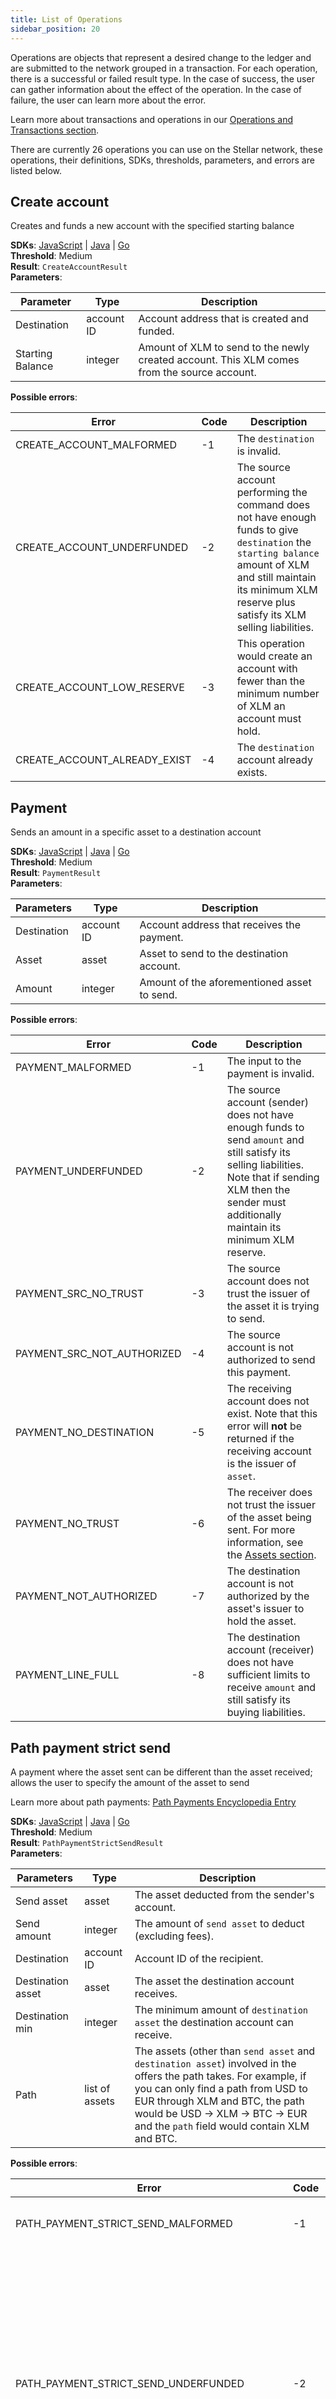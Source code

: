 ```yaml
---
title: List of Operations
sidebar_position: 20
---
```


Operations are objects that represent a desired change to the ledger and are submitted to the network grouped in a transaction. For each operation, there is a successful or failed result type. In the case of success, the user can gather information about the effect of the operation. In the case of failure, the user can learn more about the error.

Learn more about transactions and operations in our [Operations and Transactions section](./operations-and-transactions.mdx).

There are currently 26 operations you can use on the Stellar network, these operations, their definitions, SDKs, thresholds, parameters, and errors are listed below.

## Create account

Creates and funds a new account with the specified starting balance

**SDKs**: [JavaScript](http://stellar.github.io/js-stellar-sdk/Operation.html#.createAccount) | [Java](https://github.com/lightsail-network/java-stellar-sdk/blob/master/src/main/java/org/stellar/sdk/operations/CreateAccountOperation.java) | [Go](https://godoc.org/github.com/stellar/go/txnbuild#CreateAccount)  
**Threshold**: Medium  
**Result**: `CreateAccountResult`  
**Parameters**:

| Parameter | Type | Description |
| --- | --- | --- |
| Destination | account ID | Account address that is created and funded. |
| Starting Balance | integer | Amount of XLM to send to the newly created account. This XLM comes from the source account. |

**Possible errors**:

| Error | Code | Description |
| --- | --- | --- |
| CREATE_ACCOUNT_MALFORMED | -1 | The `destination` is invalid. |
| CREATE_ACCOUNT_UNDERFUNDED | -2 | The source account performing the command does not have enough funds to give `destination` the `starting balance` amount of XLM and still maintain its minimum XLM reserve plus satisfy its XLM selling liabilities. |
| CREATE_ACCOUNT_LOW_RESERVE | -3 | This operation would create an account with fewer than the minimum number of XLM an account must hold. |
| CREATE_ACCOUNT_ALREADY_EXIST | -4 | The `destination` account already exists. |

## Payment

Sends an amount in a specific asset to a destination account

**SDKs**: [JavaScript](http://stellar.github.io/js-stellar-sdk/Operation.html#.payment) | [Java](https://github.com/lightsail-network/java-stellar-sdk/blob/master/src/main/java/org/stellar/sdk/operations/PaymentOperation.java) | [Go](https://godoc.org/github.com/stellar/go/txnbuild#Payment)  
**Threshold**: Medium  
**Result**: `PaymentResult`  
**Parameters**:

| Parameters  | Type       | Description                                 |
| ----------- | ---------- | ------------------------------------------- |
| Destination | account ID | Account address that receives the payment.  |
| Asset       | asset      | Asset to send to the destination account.   |
| Amount      | integer    | Amount of the aforementioned asset to send. |

**Possible errors**:

| Error | Code | Description |
| --- | --- | --- |
| PAYMENT_MALFORMED | -1 | The input to the payment is invalid. |
| PAYMENT_UNDERFUNDED | -2 | The source account (sender) does not have enough funds to send `amount` and still satisfy its selling liabilities. Note that if sending XLM then the sender must additionally maintain its minimum XLM reserve. |
| PAYMENT_SRC_NO_TRUST | -3 | The source account does not trust the issuer of the asset it is trying to send. |
| PAYMENT_SRC_NOT_AUTHORIZED | -4 | The source account is not authorized to send this payment. |
| PAYMENT_NO_DESTINATION | -5 | The receiving account does not exist. Note that this error will **not** be returned if the receiving account is the issuer of `asset`. |
| PAYMENT_NO_TRUST | -6 | The receiver does not trust the issuer of the asset being sent. For more information, see the [Assets section](../stellar-data-structures/assets.mdx). |
| PAYMENT_NOT_AUTHORIZED | -7 | The destination account is not authorized by the asset's issuer to hold the asset. |
| PAYMENT_LINE_FULL | -8 | The destination account (receiver) does not have sufficient limits to receive `amount` and still satisfy its buying liabilities. |

## Path payment strict send

A payment where the asset sent can be different than the asset received; allows the user to specify the amount of the asset to send

Learn more about path payments: [Path Payments Encyclopedia Entry](../../encyclopedia/transactions-specialized/path-payments.mdx)

**SDKs**: [JavaScript](http://stellar.github.io/js-stellar-sdk/Operation.html#.pathPaymentStrictSend) | [Java](https://github.com/lightsail-network/java-stellar-sdk/blob/master/src/main/java/org/stellar/sdk/operations/PathPaymentStrictSendOperation.java) | [Go](https://godoc.org/github.com/stellar/go/txnbuild#PathPaymentStrictSend)  
**Threshold**: Medium  
**Result**: `PathPaymentStrictSendResult`  
**Parameters**:

| Parameters | Type | Description |
| --- | --- | --- |
| Send asset | asset | The asset deducted from the sender's account. |
| Send amount | integer | The amount of `send asset` to deduct (excluding fees). |
| Destination | account ID | Account ID of the recipient. |
| Destination asset | asset | The asset the destination account receives. |
| Destination min | integer | The minimum amount of `destination asset` the destination account can receive. |
| Path | list of assets | The assets (other than `send asset` and `destination asset`) involved in the offers the path takes. For example, if you can only find a path from USD to EUR through XLM and BTC, the path would be USD -> XLM -> BTC -> EUR and the `path` field would contain XLM and BTC. |

**Possible errors**:

| Error | Code | Description |
| --- | --- | --- |
| PATH_PAYMENT_STRICT_SEND_MALFORMED | -1 | The input to this path payment is invalid. |
| PATH_PAYMENT_STRICT_SEND_UNDERFUNDED | -2 | The source account (sender) does not have enough funds to send and still satisfy its selling liabilities. Note that if sending XLM then the sender must additionally maintain its minimum XLM reserve. |
| PATH_PAYMENT_STRICT_SEND_SRC_NO_TRUST | -3 | The source account does not trust the issuer of the asset it is trying to send. |
| PATH_PAYMENT_STRICT_SEND_SRC_NOT_AUTHORIZED | -4 | The source account is not authorized to send this payment. |
| PATH_PAYMENT_STRICT_SEND_NO_DESTINATION | -5 | The destination account does not exist. |
| PATH_PAYMENT_STRICT_SEND_NO_TRUST | -6 | The destination account does not trust the issuer of the asset being sent. For more, see the [Assets section](../stellar-data-structures/assets.mdx). |
| PATH_PAYMENT_STRICT_SEND_NOT_AUTHORIZED | -7 | The destination account is not authorized by the asset's issuer to hold the asset. |
| PATH_PAYMENT_STRICT_SEND_LINE_FULL | -8 | The destination account does not have sufficient limits to receive `destination amount` and still satisfy its buying liabilities. |
| PATH_PAYMENT_STRICT_SEND_TOO_FEW_OFFERS | -10 | There is no path of offers connecting the `send asset` and `destination asset`. Stellar only considers paths of length 5 or shorter. |
| PATH_PAYMENT_STRICT_SEND_OFFER_CROSS_SELF | -11 | The payment would cross one of its own offers. |
| PATH_PAYMENT_STRICT_SEND_UNDER_DESTMIN | -12 | The paths that could send `destination amount` of `destination asset` would fall short of `destination min`. |

## Path payment strict receive

A payment where the asset received can be different from the asset sent; allows the user to specify the amount of the asset received

Learn more about path payments: [Path Payments Encyclopedia Entry](../../encyclopedia/transactions-specialized/path-payments.mdx)

**SDKs**: [JavaScript](https://stellar.github.io/js-stellar-sdk/Operation.html#.pathPaymentStrictReceive) | [Java](https://github.com/lightsail-network/java-stellar-sdk/blob/master/src/main/java/org/stellar/sdk/operations/PathPaymentStrictReceiveOperation.java) | [Go](https://godoc.org/github.com/stellar/go/txnbuild#PathPaymentStrictReceive)  
**Threshold**: Medium  
**Result**: `PathPaymentStrictReceiveResult`  
**Parameters**:

| Parameters | Type | Description |
| --- | --- | --- |
| Send asset | asset | The asset deducted from the sender's account. |
| Send max | integer | The maximum amount of `send asset` to deduct (excluding fees). |
| Destination | account ID | Account ID of the recipient. |
| Destination asset | asset | The asset the destination account receives. |
| Destination amount | integer | The amount of `destination asset` the destination account receives. |
| Path | list of assets | The assets (other than `send asset` and `destination asset`) involved in the offers the path takes. For example, if you can only find a path from USD to EUR through XLM and BTC, the path would be USD -> XLM -> BTC -> EUR and the `path` field would contain XLM and BTC. |

**Possible errors**:

| Error | Code | Description |
| --- | --- | --- |
| PATH_PAYMENT_STRICT_RECEIVE_MALFORMED | -1 | The input to this path payment is invalid. |
| PATH_PAYMENT_STRICT_RECEIVE_UNDERFUNDED | -2 | The source account (sender) does not have enough funds to send and still satisfy its selling liabilities. Note that if sending XLM then the sender must additionally maintain its minimum XLM reserve. |
| PATH_PAYMENT_STRICT_RECEIVE_SRC_NO_TRUST | -3 | The source account does not trust the issuer of the asset it is trying to send. |
| PATH_PAYMENT_STRICT_RECEIVE_SRC_NOT_AUTHORIZED | -4 | The source account is not authorized to send this payment. |
| PATH_PAYMENT_STRICT_RECEIVE_NO_DESTINATION | -5 | The destination account does not exist. |
| PATH_PAYMENT_STRICT_RECEIVE_NO_TRUST | -6 | The destination account does not trust the issuer of the asset being sent. For more, see the [Assets section](../stellar-data-structures/assets.mdx). |
| PATH_PAYMENT_STRICT_RECEIVE_NOT_AUTHORIZED | -7 | The destination account is not authorized by the asset's issuer to hold the asset. |
| PATH_PAYMENT_STRICT_RECEIVE_LINE_FULL | -8 | The destination account does not have sufficient limits to receive `destination amount` and still satisfy its buying liabilities. |
| PATH_PAYMENT_STRICT_RECEIVE_TOO_FEW_OFFERS | -10 | There is no path of offers connecting the `send asset` and `destination asset`. Stellar only considers paths of length 5 or shorter. |
| PATH_PAYMENT_STRICT_RECEIVE_OFFER_CROSS_SELF | -11 | The payment would cross one of its own offers. |
| PATH_PAYMENT_STRICT_RECEIVE_OVER_SENDMAX | -12 | The paths that could send `destination amount` of `destination asset` would exceed `send max`. |

## Manage buy offer

Creates, updates, or deletes an offer to buy a specific amount of an asset for another

Learn more about passive sell offers: [Liquidity on Stellar: SDEX and Liquidity Pools](../../encyclopedia/sdex/liquidity-on-stellar-sdex-liquidity-pools.mdx)

**SDKs**: [JavaScript](http://stellar.github.io/js-stellar-sdk/Operation.html#.manageBuyOffer) | [Java](https://github.com/lightsail-network/java-stellar-sdk/blob/master/src/main/java/org/stellar/sdk/operations/ManageBuyOfferOperation.java) | [Go](https://godoc.org/github.com/stellar/go/txnbuild#ManageBuyOffer)  
**Threshold**: Medium  
**Result**: `ManageBuyOfferResult`  
**Parameters**:

| Parameters | Type | Description |
| --- | --- | --- |
| Selling | asset | Asset the offer creator is selling. |
| Buying | asset | Asset the offer creator is buying. |
| Amount | integer | Amount of `buying` being bought. Set to `0` if you want to delete an existing offer. |
| Price | \{numerator, denominator} | Price of 1 unit of `buying` in terms of `selling`. For example, if you wanted to buy 30 XLM and sell 5 BTC, the price would be {5,30}. |
| Offer ID | unsigned integer | The ID of the offer. `0` for new offer. Set to existing offer ID to update or delete. |

**Possible errors**:

| Error | Code | Description |
| --- | --- | --- |
| MANAGE_BUY_OFFER_MALFORMED | -1 | The input is incorrect and would result in an invalid offer. |
| MANAGE_BUY_OFFER_SELL_NO_TRUST | -2 | The account creating the offer does not have a trustline for the asset it is selling. |
| MANAGE_BUY_OFFER_BUY_NO_TRUST | -3 | The account creating the offer does not have a trustline for the asset it is buying. |
| MANAGE_BUY_OFFER_BUY_NOT_AUTHORIZED | -4 | The account creating the offer is not authorized to sell this asset. |
| MANAGE_BUY_OFFER_SELL_NOT_AUTHORIZED | -5 | The account creating the offer is not authorized to buy this asset. |
| MANAGE_BUY_OFFER_LINE_FULL | -6 | The account creating the offer does not have sufficient limits to receive `buying` and still satisfy its buying liabilities. |
| MANAGE_BUY_OFFER_UNDERFUNDED | -7 | The account creating the offer does not have sufficient limits to send `selling` and still satisfy its selling liabilities. Note that if selling XLM then the account must additionally maintain its minimum XLM reserve, which is calculated assuming this offer will not completely execute immediately. |
| MANAGE_BUY_OFFER_CROSS_SELF | -8 | The account has opposite offer of equal or lesser price active, so the account creating this offer would immediately cross itself. |
| MANAGE_BUY_OFFER_NOT_FOUND | -11 | An offer with that `offerID` cannot be found. |
| MANAGE_BUY_OFFER_LOW_RESERVE | -12 | The account creating this offer does not have enough XLM to satisfy the minimum XLM reserve increase caused by adding a subentry and still satisfy its XLM selling liabilities. For every offer an account creates, the minimum amount of XLM that account must hold will increase. |

## Manage sell offer

Creates, updates, or deletes an offer to sell a specific amount of an asset for another

Learn more about passive sell offers: [Liquidity on Stellar: SDEX and Liquidity Pools](../../encyclopedia/sdex/liquidity-on-stellar-sdex-liquidity-pools.mdx)

**SDKs**: [JavaScript](http://stellar.github.io/js-stellar-sdk/Operation.html#.manageSellOffer) | [Java](https://github.com/lightsail-network/java-stellar-sdk/blob/master/src/main/java/org/stellar/sdk/operations/ManageSellOfferOperation.java) | [Go](https://godoc.org/github.com/stellar/go/txnbuild#ManageSellOffer)  
**Threshold**: Medium  
**Result**: `ManageSellOfferResult`  
**Parameters**:

| Parameters | Type | Description |
| --- | --- | --- |
| Selling | asset | Asset the offer creator is selling. |
| Buying | asset | Asset the offer creator is buying. |
| Amount | integer | Amount of `selling` being sold. Set to `0` if you want to delete an existing offer. |
| Price | \{numerator, denominator} | Price of 1 unit of `selling` in terms of `buying`. For example, if you wanted to sell 30 XLM and buy 5 BTC, the price would be {5,30}. |
| Offer ID | unsigned integer | The ID of the offer. `0` for new offer. Set to existing offer ID to update or delete. |

**Possible errors**:

| Error | Code | Description |
| --- | --- | --- |
| MANAGE_SELL_OFFER_MALFORMED | -1 | The input is incorrect and would result in an invalid offer. |
| MANAGE_SELL_OFFER_SELL_NO_TRUST | -2 | The account creating the offer does not have a trustline for the asset it is selling. |
| MANAGE_SELL_OFFER_BUY_NO_TRUST | -3 | The account creating the offer does not have a trustline for the asset it is buying. |
| MANAGE_SELL_OFFER_SELL_NOT_AUTHORIZED | -4 | The account creating the offer is not authorized to sell this asset. |
| MANAGE_SELL_OFFER_BUY_NOT_AUTHORIZED | -5 | The account creating the offer is not authorized to buy this asset. |
| MANAGE_SELL_OFFER_LINE_FULL | -6 | The account creating the offer does not have sufficient limits to receive `buying` and still satisfy its buying liabilities. |
| MANAGE_SELL_OFFER_UNDERFUNDED | -7 | The account creating the offer does not have sufficient limits to send `selling` and still satisfy its selling liabilities. Note that if selling XLM then the account must additionally maintain its minimum XLM reserve, which is calculated assuming this offer will not completely execute immediately. |
| MANAGE_SELL_OFFER_CROSS_SELF | -8 | The account has opposite offer of equal or lesser price active, so the account creating this offer would immediately cross itself. |
| MANAGE_SELL_OFFER_NOT_FOUND | -11 | An offer with that `offerID` cannot be found. |
| MANAGE_SELL_OFFER_LOW_RESERVE | -12 | The account creating this offer does not have enough XLM to satisfy the minimum XLM reserve increase caused by adding a subentry and still satisfy its XLM selling liabilities. For every offer an account creates, the minimum amount of XLM that account must hold will increase. |

## Create passive sell offer

Creates an offer to sell one asset for another without taking a reverse offer of equal price

Learn more about passive sell offers: [Liquidity on Stellar: SDEX and Liquidity Pools](../../encyclopedia/sdex/liquidity-on-stellar-sdex-liquidity-pools.mdx)

**SDKs**: [JavaScript](https://stellar.github.io/js-stellar-sdk/Operation.html#.createPassiveSellOffer) | [Java](https://github.com/lightsail-network/java-stellar-sdk/blob/master/src/main/java/org/stellar/sdk/operations/CreatePassiveSellOfferOperation.java) | [Go](https://godoc.org/github.com/stellar/go/txnbuild#CreatePassiveSellOffer)  
**Threshold**: Medium  
**Result**: `ManageSellOfferResult`  
**Parameters**:

| Parameters | Type | Description |
| --- | --- | --- |
| Selling | asset | Asset the offer creator is selling. |
| Buying | asset | Asset the offer creator is buying. |
| Amount | integer | Amount of `selling` being sold. |
| Price | \{numerator, denominator} | Price of 1 unit of `selling` in terms of `buying`. For example, if you wanted to sell 30 XLM and buy 5 BTC, the price would be {5,30}. |

**Possible errors**:

| Error | Code | Description |
| --- | --- | --- |
| MANAGE_SELL_OFFER_MALFORMED | -1 | The input is incorrect and would result in an invalid offer. |
| MANAGE_SELL_OFFER_SELL_NO_TRUST | -2 | The account creating the offer does not have a trustline for the asset it is selling. |
| MANAGE_SELL_OFFER_BUY_NO_TRUST | -3 | The account creating the offer does not have a trustline for the asset it is buying. |
| MANAGE_SELL_OFFER_SELL_NOT_AUTHORIZED | -4 | The account creating the offer is not authorized to sell this asset. |
| MANAGE_SELL_OFFER_BUY_NOT_AUTHORIZED | -5 | The account creating the offer is not authorized to buy this asset. |
| MANAGE_SELL_OFFER_LINE_FULL | -6 | The account creating the offer does not have sufficient limits to receive `buying` and still satisfy its buying liabilities. |
| MANAGE_SELL_OFFER_UNDERFUNDED | -7 | The account creating the offer does not have sufficient limits to send `selling` and still satisfy its selling liabilities. Note that if selling XLM then the account must additionally maintain its minimum XLM reserve, which is calculated assuming this offer will not completely execute immediately. |
| MANAGE_SELL_OFFER_CROSS_SELF | -8 | The account has opposite offer of equal or lesser price active, so the account creating this offer would immediately cross itself. |
| MANAGE_SELL_OFFER_NOT_FOUND | -11 | An offer with that `offerID` cannot be found. |
| MANAGE_SELL_OFFER_LOW_RESERVE | -12 | The account creating this offer does not have enough XLM to satisfy the minimum XLM reserve increase caused by adding a subentry and still satisfy its XLM selling liabilities. For every offer an account creates, the minimum amount of XLM that account must hold will increase. |

## Set options

Set options for an account such as flags, inflation destination, signers, home domain, and master key weight

Learn more about flags: [Flags Encyclopedia Entry](../../glossary.mdx#flags)  
Learn more about the home domain: [Stellar Ecosystem Proposals SEP-0001](https://github.com/stellar/stellar-protocol/blob/master/ecosystem/sep-0001.md)  
Learn more about signers operations and key weight: [Signature and Multisignature Encyclopedia Entry](../../encyclopedia/security/signatures-multisig.mdx)

**SDKs**: [JavaScript](http://stellar.github.io/js-stellar-sdk/Operation.html#.setOptions) | [Java](https://github.com/lightsail-network/java-stellar-sdk/blob/master/src/main/java/org/stellar/sdk/operations/SetOptionsOperation.java) | [Go](https://godoc.org/github.com/stellar/go/txnbuild#SetOptions)  
**Threshold**: High (when updating signers or other thresholds) or Medium (when updating everything else)  
**Result**: `SetOptionsResult`  
**Parameters**:

| Parameters | Type | Description |
| --- | --- | --- |
| Inflation Destination | account ID | Account of the inflation destination. |
| Clear flags | integer | Indicates which [account](../stellar-data-structures/accounts.mdx) flags to clear. These account-level flags are primarily used by asset issuers; for details about the flags, please refer to the [Asset Design Considerations page](../../../tokens/control-asset-access.mdx). The bit mask integer subtracts from the existing flags of the account. This allows for setting specific bits without knowledge of existing flags. |
| Set flags | integer | Indicates which [account](../stellar-data-structures/accounts.mdx) flags to set. These account-level flags are primarily used by asset issuers; for details about the flags, please refer to the [Asset Design Considerations page](../../../tokens/control-asset-access.mdx#controlling-access-to-an-asset-with-flags) The bit mask integer adds onto the existing flags of the account. This allows for setting specific bits without knowledge of existing flags. |
| Master weight | integer | A number from 0-255 (inclusive) representing the weight of the master key. If the weight of the master key is updated to 0, it is effectively disabled. |
| Low threshold | integer | A number from 0-255 (inclusive) representing the threshold this account sets on all operations it performs that have [a low threshold](../../encyclopedia/security/signatures-multisig.mdx). |
| Medium threshold | integer | A number from 0-255 (inclusive) representing the threshold this account sets on all operations it performs that have [a medium threshold](../../encyclopedia/security/signatures-multisig.mdx). |
| High threshold | integer | A number from 0-255 (inclusive) representing the threshold this account sets on all operations it performs that have [a high threshold](../../encyclopedia/security/signatures-multisig.mdx). |
| Home domain | string | Sets the home domain of an account. See [Federation](../../encyclopedia/network-configuration/federation.mdx). |
| Signer | \{Public Key, weight} | Add, update, or remove a signer from an account. Signer weight is a number from 0-255 (inclusive). The signer is deleted if the weight is 0. |

**Possible errors**:

| Error | Code | Description |
| --- | --- | --- |
| SET_OPTIONS_LOW_RESERVE | -1 | This account does not have enough XLM to satisfy the minimum XLM reserve increase caused by adding a subentry and still satisfy its XLM selling liabilities. For every new signer added to an account, the minimum reserve of XLM that account must hold increases. |
| SET_OPTIONS_TOO_MANY_SIGNERS | -2 | 20 is the maximum number of signers an account can have, and adding another signer would exceed that. |
| SET_OPTIONS_BAD_FLAGS | -3 | The flags set and/or cleared are invalid by themselves or in combination. |
| SET_OPTIONS_INVALID_INFLATION | -4 | The destination account set in the `inflation` field does not exist. |
| SET_OPTIONS_CANT_CHANGE | -5 | This account can no longer change the option it wants to change. |
| SET_OPTIONS_UNKNOWN_FLAG | -6 | The account is trying to set a flag that is unknown. |
| SET_OPTIONS_THRESHOLD_OUT_OF_RANGE | -7 | The value for a key weight or threshold is invalid. |
| SET_OPTIONS_BAD_SIGNER | -8 | Any additional signers added to the account cannot be the master key. |
| SET_OPTIONS_INVALID_HOME_DOMAIN | -9 | Home domain is malformed. |

## Change trust

Creates, updates, or deletes a trustline

Learn more about trustlines: [Trustlines section](../stellar-data-structures/accounts.mdx#trustlines)

**SDKs**: [JavaScript](http://stellar.github.io/js-stellar-sdk/Operation.html#.changeTrust) | [Java](https://github.com/lightsail-network/java-stellar-sdk/blob/master/src/main/java/org/stellar/sdk/operations/ChangeTrustOperation.java) | [Go](https://godoc.org/github.com/stellar/go/txnbuild#ChangeTrust)  
**Threshold**: Medium  
**Result**: `ChangeTrustResult`  
**Parameters**:

| Parameters | Type | Description |
| --- | --- | --- |
| Line | ChangeTrustAsset | The asset of the trustline. For example, if a user extends a trustline of up to 200 USD to an anchor, the `line` is USD:anchor. |
| Limit | integer | The limit of the trustline. In the previous example, the `limit` would be 200. |

**Possible errors**:

| Error | Code | Description |
| --- | --- | --- |
| CHANGE_TRUST_MALFORMED | -1 | The input to this operation is invalid. |
| CHANGE_TRUST_NO_ISSUER | -2 | The issuer of the asset cannot be found. |
| CHANGE_TRUST_INVALID_LIMIT | -3 | The `limit` is not sufficient to hold the current balance of the trustline and still satisfy its buying liabilities. This error occurs when attempting to remove a trustline with a non-zero asset balance. |
| CHANGE_TRUST_LOW_RESERVE | -4 | This account does not have enough XLM to satisfy the minimum XLM reserve increase caused by adding a subentry and still satisfy its XLM selling liabilities. For every new trustline added to an account, the minimum reserve of XLM that account must hold increases. |
| CHANGE_TRUST_SELF_NOT_ALLOWED | -5 | The source account attempted to create a trustline for itself, which is not allowed. |
| CHANGE_TRUST_TRUST_LINE_MISSING | -6 | The asset trustline is missing for the liquidity pool. |
| CHANGE_TRUST_CANNOT_DELETE | -7 | The asset trustline is still referenced by a liquidity pool. |
| CHANGE_TRUST_NOT_AUTH_MAINTAIN_LIABILITIES | -8 | The asset trustline is deauthorized. |

## Allow trust

Updates the authorized flag of an existing trustline

This operation is deprecated as of Protocol 17- prefer SetTrustlineFlags instead

**SDKs**: [JavaScript](http://stellar.github.io/js-stellar-sdk/Operation.html#.allowTrust) | [Java](https://github.com/lightsail-network/java-stellar-sdk/blob/master/src/main/java/org/stellar/sdk/operations/AllowTrustOperation.java) | [Go](https://godoc.org/github.com/stellar/go/txnbuild#AllowTrust)  
**Threshold**: Low  
**Result**: `AllowTrustResult`  
**Parameters**:

| Parameters | Type | Description |
| --- | --- | --- |
| Trustor | account ID | The account of the recipient of the trustline. |
| Type | asset code | The 4 or 12 character-maximum asset code of the trustline the source account is authorizing. For example, if an issuing account wants to allow another account to hold its USD credit, the `type` is `USD`. |
| Authorize | integer | Flag indicating whether the trustline is authorized. `1` if the account is authorized to transact with the asset. `2` if the account is authorized to maintain offers, but not to perform other transactions |

**Possible errors**:

| Error | Code | Description |
| --- | --- | --- |
| ALLOW_TRUST_MALFORMED | -1 | The asset specified in `type` is invalid. In addition, this error happens when the native asset is specified. |
| ALLOW_TRUST_NO_TRUST_LINE | -2 | The `trustor` does not have a trustline with the issuer performing this operation. |
| ALLOW_TRUST_TRUST_NOT_REQUIRED | -3 | The source account (issuer performing this operation) does not require trust. In other words, it does not have the flag `AUTH_REQUIRED_FLAG` set. |
| ALLOW_TRUST_CANT_REVOKE | -4 | The source account is trying to revoke the trustline of the `trustor`, but it cannot do so. |
| ALLOW_TRUST_SELF_NOT_ALLOWED | -5 | The source account attempted to allow a trustline for itself, which is not allowed because an account cannot create a trustline with itself. |
| ALLOW_TRUST_LOW_RESERVE | -6 | Claimable balances can't be created on revocation of asset (or pool share) trustlines associated with a liquidity pool due to low reserves. |

## Account merge

Transfers the XLM balance of an account to another account and removes the source account from the ledger

**SDKs**: [JavaScript](http://stellar.github.io/js-stellar-sdk/Operation.html#.accountMerge) | [Java](https://github.com/lightsail-network/java-stellar-sdk/blob/master/src/main/java/org/stellar/sdk/operations/AccountMergeOperation.java) | [Go](https://godoc.org/github.com/stellar/go/txnbuild#AccountMerge)  
**Threshold**: High  
**Result**: `AccountMergeResult`  
**Parameters**:

| Parameters | Type | Description |
| --- | --- | --- |
| Destination | account ID | The account that receives the remaining XLM balance of the source account. |

**Possible errors**:

| Error | Code | Description |
| --- | --- | --- |
| ACCOUNT_MERGE_MALFORMED | -1 | The operation is malformed because the source account cannot merge with itself. The `destination` must be a different account. |
| ACCOUNT_MERGE_NO_ACCOUNT | -2 | The `destination` account does not exist. |
| ACCOUNT_MERGE_IMMUTABLE_SET | -3 | The source account has `AUTH_IMMUTABLE` flag set. |
| ACCOUNT_MERGE_HAS_SUB_ENTRIES | -4 | The source account has trustlines/offers. |
| ACCOUNT_MERGE_SEQNUM_TOO_FAR | -5 | Source's account sequence number is too high. It must be less than `(ledgerSeq << 32) = (ledgerSeq * 0x100000000)`. |
| ACCOUNT_MERGE_DEST_FULL | -6 | The `destination` account cannot receive the balance of the source account and still satisfy its lumen buying liabilities. |
| ACCOUNT_MERGE_IS_SPONSOR | -7 | The source account is a sponsor. |

## Manage data

Sets, modifies, or deletes a data entry (name/value pair) that is attached to an account

Learn more about entries and subentries: [Accounts section](../stellar-data-structures/accounts.mdx#subentries)

**SDKs**: [JavaScript](http://stellar.github.io/js-stellar-sdk/Operation.html#.manageData) | [Java](https://github.com/lightsail-network/java-stellar-sdk/blob/master/src/main/java/org/stellar/sdk/operations/ManageDataOperation.java) | [Go](https://godoc.org/github.com/stellar/go/txnbuild#ManageData)  
**Threshold**: Medium  
**Result**: `ManageDataResult`  
**Parameters**:

| Parameters | Type | Description |
| --- | --- | --- |
| Name | string | String up to 64 bytes long. If this is a new Name it will add the given name/value pair to the account. If this Name is already present then the associated value will be modified. |
| Value | binary data | (optional) If not present then the existing Name will be deleted. If present then this value will be set in the DataEntry. Up to 64 bytes long. |

**Possible errors**:

| Error | Code | Description |
| --- | --- | --- |
| MANAGE_DATA_NOT_SUPPORTED_YET | -1 | The network hasn't moved to this protocol change yet. This failure means the network doesn't support this feature yet. |
| MANAGE_DATA_NAME_NOT_FOUND | -2 | Trying to remove a Data Entry that isn't there. This will happen if Name is set (and Value isn't) but the Account doesn't have a DataEntry with that Name. |
| MANAGE_DATA_LOW_RESERVE | -3 | This account does not have enough XLM to satisfy the minimum XLM reserve increase caused by adding a subentry and still satisfy its XLM selling liabilities. For every new DataEntry added to an account, the minimum reserve of XLM that account must hold increases. |
| MANAGE_DATA_INVALID_NAME | -4 | Name not a valid string. |

## Bump sequence

Bumps forward the sequence number of the source account to the given sequence number, invalidating any transaction with a smaller sequence number

**SDKs**: [JavaScript](http://stellar.github.io/js-stellar-sdk/Operation.html#.bumpSequence) | [Java](https://github.com/lightsail-network/java-stellar-sdk/blob/master/src/main/java/org/stellar/sdk/operations/BumpSequenceOperation.java) | [Go](https://godoc.org/github.com/stellar/go/txnbuild#BumpSequence)  
**Threshold**: Low  
**Result**: `BumpSequenceResult`  
**Parameters**:

| Parameters | Type | Description |
| --- | --- | --- |
| bumpTo | SequenceNumber | desired value for the operation's source account sequence number. |

**Possible errors**:

| Error | Code | Description |
| --- | --- | --- |
| BUMP_SEQUENCE_BAD_SEQ | -1 | The specified `bumpTo` sequence number is not a valid sequence number. It must be between 0 and `INT64_MAX` (9223372036854775807 or 0x7fffffffffffffff). |

## Create claimable balance

Moves an amount of asset from the operation source account into a new ClaimableBalanceEntry

Learn more about claimable balances: [Claimable Balances Encyclopedia Entry](../../encyclopedia/transactions-specialized/claimable-balances.mdx)

**SDKs**: [Java](https://github.com/lightsail-network/java-stellar-sdk/blob/master/src/main/java/org/stellar/sdk/operations/CreateClaimableBalanceOperation.java)  
**Threshold**: Medium  
**Result**: `CreateClaimableBalanceResult`  
**Parameters**:

| Parameters | Type | Description |
| --- | --- | --- |
| Asset | asset | Asset that will be held in the ClaimableBalanceEntry in the form `asset_code:issuing_address` or `native` (XLM). |
| Amount | integer | Amount of `asset` stored in the ClaimableBalanceEntry. |
| Claimants | list of claimants | List of Claimants (account address and ClaimPredicate pair) that can claim this ClaimableBalanceEntry. |

**Possible errors**:

| Error | Code | Description |
| --- | --- | --- |
| CREATE_CLAIMABLE_BALANCE_MALFORMED | -1 | The input to this operation is invalid. |
| CREATE_CLAIMABLE_BALANCE_LOW_RESERVE | -2 | The account creating this entry does not have enough XLM to satisfy the minimum XLM reserve increase caused by adding a ClaimableBalanceEntry. For every claimant in the list, the minimum amount of XLM this account must hold will increase by baseReserve. |
| CREATE_CLAIMABLE_BALANCE_NO_TRUST | -3 | The source account does not trust the issuer of the asset it is trying to include in the ClaimableBalanceEntry. |
| CREATE_CLAIMABLE_BALANCE_NOT_AUTHORIZED | -4 | The source account is not authorized to transfer this asset. |
| CREATE_CLAIMABLE_BALANCE_UNDERFUNDED | -5 | The source account does not have enough funds to transfer amount of this asset to the ClaimableBalanceEntry. |

## Claim claimable balance

Claims a ClaimableBalanceEntry that corresponds to the BalanceID and adds the amount of an asset on the entry to the source account

Learn more about claimable balances and view more parameters: [Claimable Balances Encyclopedia Entry](../../encyclopedia/transactions-specialized/claimable-balances.mdx)

**SDKs**: [Java](https://github.com/lightsail-network/java-stellar-sdk/blob/master/src/main/java/org/stellar/sdk/operations/ClaimClaimableBalanceOperation.java)  
**Threshold**: Low  
**Result**: `ClaimClaimableBalanceResult`  
**Parameters**:

| Parameters | Type | Description |
| --- | --- | --- |
| BalanceID | claimableBalanceID | BalanceID on the ClaimableBalanceEntry that the source account is claiming. The balanceID can be retrieved from a successful `CreateClaimableBalanceResult`. See [Claimable Balance Encyclopedia Entry](../../encyclopedia/transactions-specialized/claimable-balances.mdx#create-claimable-balance) for more information. |

**Possible errors**:

| Error | Code | Description |
| --- | --- | --- |
| CLAIM_CLAIMABLE_BALANCE_DOES_NOT_EXIST | -1 | There is no existing ClaimableBalanceEntry that matches the input BalanceID. |
| CLAIM_CLAIMABLE_BALANCE_CANNOT_CLAIM | -2 | There is no claimant that matches the source account, or the claimants predicate is not satisfied. |
| CLAIM_CLAIMABLE_BALANCE_LINE_FULL | -3 | The account claiming the ClaimableBalanceEntry does not have sufficient limits to receive amount of the asset and still satisfy its buying liabilities. |
| CLAIM_CLAIMABLE_BALANCE_NO_TRUST | -4 | The source account does not trust the issuer of the asset it is trying to claim in the ClaimableBalanceEntry. |
| CLAIM_CLAIMABLE_BALANCE_NOT_AUTHORIZED | -5 | The source account is not authorized to claim the asset in the ClaimableBalanceEntry. |

## Begin sponsoring future reserves

Allows an account to pay the base reserves for another account; sponsoring account establishes the is-sponsoring-future-reserves relationship

There must also be an end sponsoring future reserves operation in the same transaction

Learn more about sponsored reserves: [Sponsored Reserves Encyclopedia Entry](../../encyclopedia/transactions-specialized/sponsored-reserves.mdx)

**SDKs**: [Java](https://github.com/lightsail-network/java-stellar-sdk/blob/master/src/main/java/org/stellar/sdk/operations/BeginSponsoringFutureReservesOperation.java)  
**Threshold**: Medium  
**Result**: `BeginSponsoringFutureReservesResult`  
**Parameters**:

| Parameters  | Type       | Description                                    |
| ----------- | ---------- | ---------------------------------------------- |
| SponsoredID | account ID | Account that will have its reserves sponsored. |

**Possible errors**:

| Error | Code | Description |
| --- | --- | --- |
| BEGIN_SPONSORING_FUTURE_RESERVES_MALFORMED | -1 | Source account is equal to sponsoredID. |
| BEGIN_SPONSORING_FUTURE_RESERVES_ALREADY_SPONSORED | -2 | Source account is already sponsoring sponsoredID. |
| BEGIN_SPONSORING_FUTURE_RESERVES_RECURSIVE | -3 | Either source account is currently being sponsored, or sponsoredID is sponsoring another account. |

## End sponsoring future reserves

Terminates the current is-sponsoring-future-reserves relationship in which the source account is sponsored

Learn more about sponsored reserves: [Sponsored Reserves Encyclopedia Entry](../../encyclopedia/transactions-specialized/sponsored-reserves.mdx)

**SDKs**: [Java](https://github.com/lightsail-network/java-stellar-sdk/blob/master/src/main/java/org/stellar/sdk/operations/EndSponsoringFutureReservesOperation.java)  
**Threshold**: Medium  
**Result**: `EndSponsoringFutureReservesResult`  
**Parameters**:

| Parameters | Type | Description |
| --- | --- | --- |
| begin_sponsor | account ID | The id of the account which initiated the sponsorship. |

**Possible errors**:

| Error | Code | Description |
| --- | --- | --- |
| END_SPONSORING_FUTURE_RESERVES_NOT_SPONSORED | -1 | Source account is not sponsored. |

## Revoke sponsorship

Sponsoring account can remove or transfer sponsorships of existing ledgerEntries and signers; the logic of this operation depends on the state of the source account

Learn more about sponsored reserves: [Sponsored Reserves Encyclopedia Entry](../../encyclopedia/transactions-specialized/sponsored-reserves.mdx)

**Threshold**: Medium  
**Result**: `RevokeSponsorshipResult`

This operation is a union with **two** possible types:

| Union Type | Parameters | Type | Description |
| --- | --- | --- | --- |
| REVOKE_SPONSORSHIP_LEDGER_ENTRY | LedgerKey | ledgerKey | Ledger key that holds information to identify a specific ledgerEntry that may have its sponsorship modified. See [LedgerKey](../../glossary.mdx#ledgerkey) for more information. |

Or

| Union Type | Parameters | Type | Description |
| --- | --- | --- | --- |
| REVOKE_SPONSORSHIP_SIGNER | Signer | \{account ID, Signer Key} | Signer that may have its sponsorship modified. |

**Possible errors**:

| Error | Code | Description |
| --- | --- | --- |
| REVOKE_SPONSORSHIP_DOES_NOT_EXIST | -1 | The ledgerEntry for LedgerKey doesn’t exist, the account ID on signer doesn’t exist, or the Signer Key doesn’t exist on account ID’s account. |
| REVOKE_SPONSORSHIP_NOT_SPONSOR | -2 | If the ledgerEntry/signer is sponsored, then the source account must be the sponsor. If the ledgerEntry/signer is not sponsored, the source account must be the owner. This error will be thrown otherwise. |
| REVOKE_SPONSORSHIP_LOW_RESERVE | -3 | The sponsored account does not have enough XLM to satisfy the minimum balance increase caused by revoking sponsorship on a ledgerEntry/signer it owns, or the sponsor of the source account doesn’t have enough XLM to satisfy the minimum balance increase caused by sponsoring a transferred ledgerEntry/signer. |
| REVOKE_SPONSORSHIP_ONLY_TRANSFERABLE | -4 | Sponsorship cannot be removed from this ledgerEntry. This error will happen if the user tries to remove the sponsorship from a ClaimableBalanceEntry. |
| REVOKE_SPONSORSHIP_MALFORMED | -5 | One or more of the inputs to the operation was malformed. |

## Clawback

Burns an amount in a specific asset from a receiving account

Learn more about clawbacks: [Clawback Encyclopedia Entry](../../encyclopedia/transactions-specialized/clawbacks.mdx)

**SDKs**: [JavaScript](http://stellar.github.io/js-stellar-sdk/Operation.html#.clawback) | [Java](https://github.com/lightsail-network/java-stellar-sdk/blob/master/src/main/java/org/stellar/sdk/operations/ClawbackOperation.java) | [Go](https://godoc.org/github.com/stellar/go/txnbuild#Clawback)  
**Threshold**: Medium  
**Result**: `ClawbackResult`  
**Parameters**:

| Parameters | Type       | Description                                 |
| ---------- | ---------- | ------------------------------------------- |
| From       | account ID | Account address that receives the clawback. |
| Asset      | asset      | Asset held by the destination account.      |
| Amount     | integer    | Amount of the aforementioned asset to burn. |

**Possible errors**:

| Error | Code | Description |
| --- | --- | --- |
| CLAWBACK_MALFORMED | -1 | The input to the clawback is invalid. |
| CLAWBACK_NOT_CLAWBACK_ENABLED | -2 | The trustline between From and the issuer account for this Asset does not have clawback enabled. |
| CLAWBACK_NO_TRUST | -3 | The From account does not trust the issuer of the asset. |
| CLAWBACK_UNDERFUNDED | -4 | The From account does not have a sufficient available balance of the asset (after accounting for selling liabilities). |

## Clawback claimable balance

Claws back an unclaimed ClaimableBalanceEntry, burning the pending amount of the asset

Learn more about clawbacks: [Clawback Encyclopedia Entry](../../encyclopedia/transactions-specialized/clawbacks.mdx)

Learn more about claimable balances: [Claimable Balances Encyclopedia Entry](../../encyclopedia/transactions-specialized/claimable-balances.mdx)

**SDKs**: [Java](https://github.com/lightsail-network/java-stellar-sdk/blob/master/src/main/java/org/stellar/sdk/operations/ClawbackClaimableBalanceOperation.java)  
**Threshold**: Medium  
**Result**: `ClaimClaimableBalanceResult`  
**Parameters**:

| Parameters | Type | Description |
| --- | --- | --- |
| BalanceID | claimableBalanceID | The BalanceID on the ClaimableBalanceEntry that the source account is claiming, which can be retrieved from a succesful `CreateClaimableBalanceResult` |

**Possible errors**:

| Error | Code | Description |
| --- | --- | --- |
| CLAWBACK_CLAIMABLE_BALANCE_DOES_NOT_EXIST | -1 | There is no existing ClaimableBalanceEntry that matches the input BalanceID. |
| CLAWBACK_CLAIMABLE_BALANCE_NOT_ISSUER | -2 | The source account is not the issuer of the asset in the claimable balance. |
| CLAWBACK_CLAIMABLE_BALANCE_NOT_CLAWBACK_ENABLED | -3 | `The CLAIMABLE_BALANCE_CLAWBACK_ENABLED_FLAG` is not set for this trustline. |

## Set trustline flags

Allows issuing account to configure authorization and trustline flags to an asset

The Asset parameter is of the `TrustLineAsset` type. If you are modifying a trustline to a regular asset (i.e. one in a Code:Issuer format), this is equivalent to the Asset type. If you are modifying a trustline to a pool share, however, this is composed of the liquidity pool's unique ID.

Learn more about flags: [Flags Glossary Entry](../../glossary.mdx#flags)

**SDKs**: [Java](https://github.com/lightsail-network/java-stellar-sdk/blob/master/src/main/java/org/stellar/sdk/operations/SetTrustlineFlagsOperation.java)  
**Threshold**: Low  
**Result**: `SetTrustLineFlagsResult`  
**Parameters**:

| Parameters | Type | Description |
| --- | --- | --- |
| Trustor | account ID | The account that established this trustline. |
| Asset | TrustLineAsset | The asset trustline whose flags are being modified. |
| SetFlags | integer | One or more flags (combined via bitwise-OR) indicating which flags to set. Possible flags are: 1 if the trustor is authorized to transact with the asset or 2 if the trustor is authorized to maintain offers but not to perform other transactions. |
| ClearFlags | integer | One or more flags (combined via bitwise OR) indicating which flags to clear. Possibilities include those for SetFlags as well as 4, which prevents the issuer from clawing back its asset (both from accounts and claimable balances). |

**Possible errors**:

| Error | Code | Description |
| --- | --- | --- |
| SET_TRUST_LINE_FLAGS_MALFORMED | -1 | This can happen for a number of reasons: the asset specified by AssetCode and AssetIssuer is invalid; the asset issuer isn't the source account; the Trustor is the source account; the native asset is specified; or the flags being set/cleared conflict or are otherwise invalid. |
| SET_TRUST_LINE_FLAGS_NO_TRUST_LINE | -2 | The Trustor does not have a trustline with the issuer performing this operation. |
| SET_TRUST_LINE_FLAGS_CANT_REVOKE | -3 | The issuer is trying to revoke the trustline authorization of Trustor, but it cannot do so because AUTH_REVOCABLE_FLAG is not set on the account. |
| SET_TRUST_LINE_FLAGS_INVALID_STATE | -4 | If the final state of the trustline has both AUTHORIZED_FLAG (1) and AUTHORIZED_TO_MAINTAIN_LIABILITIES_FLAG (2) set, which are mutually exclusive. |
| SET_TRUST_LINE_FLAGS_LOW_RESERVE | -5 | Claimable balances can't be created on revocation of asset (or pool share) trustlines associated with a liquidity pool due to low reserves. |

## Liquidity pool deposit

Deposits assets into a liquidity pool, increasing the reserves of a liquidity pool in exchange for pool shares

Parameters to this operation depend on the ordering of assets in the liquidity pool: “A” refers to the first asset in the liquidity pool, and “B” refers to the second asset in the liquidity pool.

If the pool is empty, then this operation deposits maxAmountA of A and maxAmountB of B into the pool. If the pool is not empty, then this operation deposits at most maxAmountA of A and maxAmountB of B into the pool. The actual amounts deposited are determined using the current reserves of the pool. You can use these parameters to control a percentage of slippage.

Learn more about liquidity pools: [Liquidity Pools Encyclopedia Entry](../../encyclopedia/sdex/liquidity-on-stellar-sdex-liquidity-pools.mdx)

**SDKs**: [Java](https://github.com/lightsail-network/java-stellar-sdk/blob/master/src/main/java/org/stellar/sdk/operations/LiquidityPoolDepositOperation.java)  
**Threshold**: Medium  
**Result**: `LiquidityPoolDepositResult`  
**Parameters**:

| Parameters | Type | Description |
| --- | --- | --- |
| Liquidity Pool ID | liquidityPoolID | The PoolID for the Liquidity Pool to deposit into. |
| Max Amount A | integer | Maximum amount of first asset to deposit. |
| Max Amount B | integer | Maximum amount of second asset to deposit. |
| Min Price | \{numerator, denominator} | Minimum depositA/depositB. |
| Max Price | \{numerator, denominator} | Maximum depositA/depositB. |

**Possible errors**:

| Error | Code | Description |
| --- | --- | --- |
| LIQUIDITY_POOL_DEPOSIT_MALFORMED | -1 | One or more of the inputs to the operation was malformed. |
| LIQUIDITY_POOL_DEPOSIT_NO_TRUST | -2 | No trustline exists for one of the assets being deposited. |
| LIQUIDITY_POOL_DEPOSIT_NOT_AUTHORIZED | -3 | The account does not have authorization for one of the assets. |
| LIQUIDITY_POOL_DEPOSIT_UNDERFUNDED | -4 | There is not enough balance of one of the assets to perform the deposit. |
| LIQUIDITY_POOL_DEPOSIT_LINE_FULL | -5 | The pool share trustline does not have a sufficient limit. |
| LIQUIDITY_POOL_DEPOSIT_BAD_PRICE | -6 | The deposit price is outside of the given bounds. |
| LIQUIDITY_POOL_DEPOSIT_POOL_FULL | -7 | The liquidity pool reserves are full. |

## Liquidity pool withdraw

Withdraw assets from a liquidity pool, reducing the number of pool shares in exchange for reserves of a liquidity pool

The minAmountA and minAmountB parameters can be used to control a percentage of slippage from the "spot price" on the pool.

Learn more about liquidity pools: [Liquidity Pools Encyclopedia Entry](../../encyclopedia/sdex/liquidity-on-stellar-sdex-liquidity-pools.mdx)

**SDKs**: [Java](https://github.com/lightsail-network/java-stellar-sdk/blob/master/src/main/java/org/stellar/sdk/operations/LiquidityPoolWithdrawOperation.java)  
**Threshold**: Medium  
**Result**: `LiquidityPoolWithdrawResult`  
**Parameters**:

| Parameters | Type | Description |
| --- | --- | --- |
| Liquidity Pool ID | liquidityPoolID | The PoolID for the Liquidity Pool to withdraw from. |
| Amount | integer | Amount of pool shares to withdraw. |
| Min Amount A | integer | Minimum amount of the first asset to withdraw. |
| Min Amount B | integer | Minimum amount of the second asset to withdraw. |

**Possible errors**:

| Error | Code | Description |
| --- | --- | --- |
| LIQUIDITY_POOL_WITHDRAW_MALFORMED | -1 | One or more of the inputs to the operation was malformed. |
| LIQUIDITY_POOL_WITHDRAW_NO_TRUST | -2 | There is no trustline for one of the assets. |
| LIQUIDITY_POOL_WITHDRAW_UNDERFUNDED | -3 | Insufficient balance for the pool shares. |
| LIQUIDITY_POOL_WITHDRAW_LINE_FULL | -4 | The withdrawal would exceed the trustline limit for one of the assets. |
| LIQUIDITY_POOL_WITHDRAW_UNDER_MINIMUM | -5 | Unable to withdraw enough to satisfy the minimum price. |

## Invoke Host Function

Invoke and deploy Soroban smart contracts with `InvokeHostFunctionOp`.

The `InvokeHostFunctionOp` can be used to perform the following Soroban operations:

- Invoke contract functions: `HOST_FUNCTION_TYPE_INVOKE_CONTRACT`
- Upload Wasm of the contracts: `HOST_FUNCTION_TYPE_UPLOAD_CONTRACT_WASM`
- Deploy new contracts using the uploaded Wasm or built-in implementations: `HOST_FUNCTION_TYPE_CREATE_CONTRACT`

Note that Soroban transactions can only contain one operation per transaction.

Learn more [here](../../encyclopedia/contract-development/contract-interactions/stellar-transaction.mdx#invokehostfunctionop).

**SDKs**: [Java](https://github.com/lightsail-network/java-stellar-sdk/blob/master/src/main/java/org/stellar/sdk/operations/InvokeHostFunctionOperation.java)  
**Threshold**: Medium  
**Result**: `InvokeHostFunctionResult`  
**Parameters**:

| Parameters | Type | Description |
| --- | --- | --- |
| Host Function | HostFunction | The host function to invoke |
| Auth | Soroban Authorization Entry | Per-address authorizations for this host function. |

**Possible errors**:

| Error | Code | Description |
| --- | --- | --- |
| INVOKE_HOST_FUNCTION_MALFORMED | -1 | One or more of the inputs to the operation was malformed. |
| INVOKE_HOST_FUNCTION_TRAPPED | -2 | The function invocation trapped in the Soroban runtime. |
| INVOKE_HOST_FUNCTION_RESOURCE_LIMIT_EXCEEDED | -3 | The function invocation could not complete within the currently configured resource constraints of the network. |
| INVOKE_HOST_FUNCTION_ENTRY_ARCHIVED | -4 | A ledger entry required for this function's footprint is in an archived state, and must be restored. |
| INVOKE_HOST_FUNCTION_INSUFFICIENT_REFUNDABLE_FEE | -5 | The refundable Soroban fee provided was not sufficient to pay for the compute resources required by this function invocation. |

## Extend Footprint TTL

Extend the time to live (TTL) of entries for Soroban smart contracts with the `ExtendFootprintTTLOp`. This operation extends the TTL of the entries specified in the `readOnly` footprint of the transaction so that they will live at least until the `extendTo` ledger sequence number is reached.

Note that Soroban transactions can only contain one operation per transaction.

Learn more in the [State Archival section](../../encyclopedia/storage/state-archival.mdx).

**SDKs**: [Java](https://github.com/lightsail-network/java-stellar-sdk/blob/master/src/main/java/org/stellar/sdk/operations/ExtendFootprintTTLOperation.java)  
**Threshold**: Medium  
**Result**: `ExtendFootprintTTLResult`  
**Parameters**:

| Parameters | Type | Description |
| --- | --- | --- |
| Ext | ExtensionPoint | Reserved for later use. |
| Extend To | integer | The ledger sequence number the entries will live until. |

**Possible errors**:

| Error | Code | Description |
| --- | --- | --- |
| EXTEND_FOOTPRINT_TTL_MALFORMED | -1 | One or more of the inputs to the operation was malformed. |
| EXTEND_FOOTPRINT_TTL_RESOURCE_LIMIT_EXCEEDED | -2 | The TTL extension could not be completed within the currently configured resource constraints of the network. |
| EXTEND_FOOTPRINT_TTL_INSUFFICIENT_REFUNDABLE_FEE | -3 | The refundable Soroban fee provided was not sufficient to pay for TTL extension of the specified ledger entries. |

## Restore Footprint

Make archived Soroban smart contract entries accessible again by restoring them with `RestoreFootprintOp`. This operation restores the archived entries specified in the `readWrite` footprint.

Note that Soroban transactions can only contain one operation per transaction.

Learn more in the [State Archival section](../../encyclopedia/storage/state-archival.mdx).

**SDKs**: [Java](https://github.com/lightsail-network/java-stellar-sdk/blob/master/src/main/java/org/stellar/sdk/operations/RestoreFootprintOperation.java)  
**Threshold**: Medium  
**Result**: `RestoreFootprintResult`  
**Parameters**:

| Parameters | Type           | Description             |
| ---------- | -------------- | ----------------------- |
| Ext        | ExtensionPoint | Reserved for later use. |

**Possible errors**:

| Error | Code | Description |
| --- | --- | --- |
| RESTORE_FOOTPRINT_MALFORMED | -1 | One or more of the inputs to the operation was malformed. |
| RESTORE_FOOTPRINT_RESOURCE_LIMIT_EXCEEDED | -2 | The archive restoration could not be completed within the currently configured resource constraints of the network. |
| RESTORE_FOOTPRINT_INSUFFICIENT_REFUNDABLE_FEE | -3 | The refundable Soroban fee provided was not sufficient to pay for archive restoration of the specified ledger entries. |
